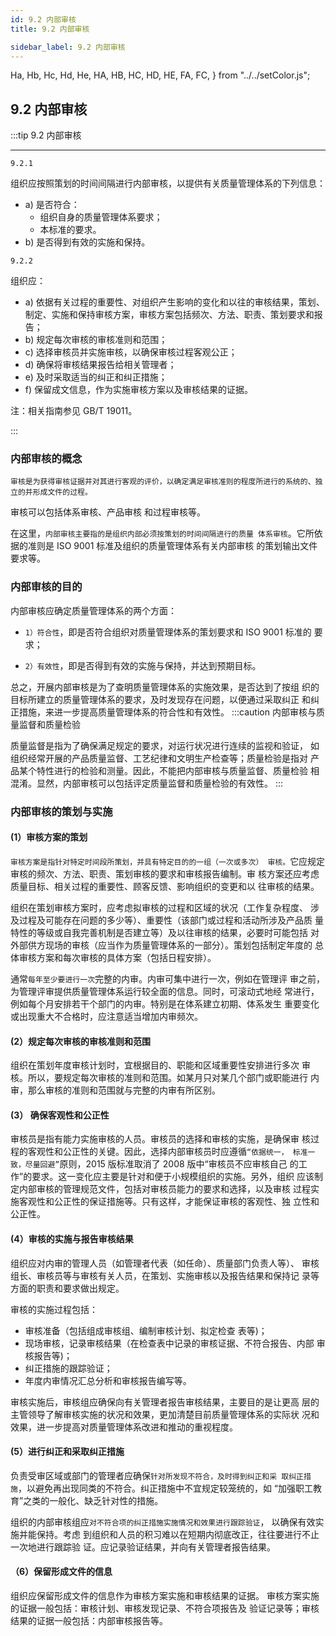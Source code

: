 ```yaml
---
id: 9.2 内部审核
title: 9.2 内部审核

sidebar_label: 9.2 内部审核
---
```


  Ha,
  Hb,
  Hc,
  Hd,
  He,
  HA,
  HB,
  HC,
  HD,
  HE,
  FA,
  FC,
} from "../../setColor.js";

## 9.2 内部审核

:::tip <FA>9.2 内部审核</FA>

---

`9.2.1`

组织应按照策划的时间间隔进行内部审核，以提供有关质量管理体系的下列信息：

- a) 是否符合：
  - 组织自身的质量管理体系要求；
  - 本标准的要求。
- b) 是否得到有效的实施和保持。

`9.2.2`

组织应：

- a) 依据有关过程的重要性、对组织产生影响的变化和以往的审核结果，策划、制定、实施和保持审核方案，审核方案包括频次、方法、职责、策划要求和报告；
- b) 规定每次审核的审核准则和范围；
- c) 选择审核员并实施审核，以确保审核过程客观公正；
- d) 确保将审核结果报告给相关管理者；
- e) 及时采取适当的纠正和纠正措施；
- f) 保留成文信息，作为实施审核方案以及审核结果的证据。

注：相关指南参见 GB/T 19011。

:::

### 内部审核的概念

    审核是为获得审核证据并对其进行客观的评价，以确定满足审核准则的程度所进行的系统的、独立的并形成文件的过程。

审核可以包括体系审核、产品审核
和过程审核等。

在这里，`内部审核主要指的是组织内部必须按策划的时间间隔进行的质量
体系审核`。它所依据的准则是 ISO 9001 标准及组织的质量管理体系有关内部审核
的策划输出文件要求等。

### 内部审核的目的

内部审核应确定质量管理体系的两个方面：

- `1）符合性`，即是否符合组织对质量管理体系的策划要求和 ISO 9001 标准的
  要求；

* `2）有效性`，即是否得到有效的实施与保持，并达到预期目标。

总之，开展内部审核是为了查明质量管理体系的实施效果，是否达到了按组
织的目标所建立的质量管理体系的要求，及时发现存在问题，以便通过采取纠正
和纠正措施，来进一步提高质量管理体系的符合性和有效性。
:::caution 内部审核与质量监督和质量检验

质量监督是指为了确保满足规定的要求，对运行状况进行连续的监视和验证，
如组织经常开展的产品质量监督、工艺纪律和文明生产检查等；质量检验是指对
产品某个特性进行的检验和测量。因此，不能把内部审核与质量监督、质量检验
相混淆。显然，内部审核可以包括评定质量监督和质量检验的有效性。
:::

### 内部审核的策划与实施

#### (1）审核方案的策划

`审核方案是指针对特定时间段所策划，并具有特定目的的一组（一次或多次）
审核。`它应规定审核的频次、方法、职责、策划审核的要求和审核报告编制。审
核方案还应考虑质量目标、相关过程的重要性、顾客反馈、影响组织的变更和以
往审核的结果。

组织在策划审核方案时，应考虑拟审核的过程和区域的状况（工作复杂程度、
涉及过程及可能存在问题的多少等）、重要性（该部门或过程和活动所涉及产品质
量特性的等级或自我完善机制是否建立等）及以往审核的结果，必要时可能包括
对外部供方现场的审核（应当作为质量管理体系的一部分）。策划包括制定年度的
总体审核方案和每次审核的具体方案（包括日程安排）。

通常`每年至少要进行一次`完整的内审。内审可集中进行一次，例如在管理评
审之前，为管理评审提供质量管理体系运行较全面的信息。同时，可滚动式地经
常进行，例如每个月安排若干个部门的内审。特别是在体系建立初期、体系发生
重要变化或出现重大不合格时，应注意适当增加内审频次。

#### (2）规定每次审核的审核准则和范围

组织在策划年度审核计划时，宜根据目的、职能和区域重要性安排进行多次
审核。所以，要规定每次审核的准则和范围。如某月只对某几个部门或职能进行
内审，那么审核的准则和范围就与完整的内审有所区别。

#### (3） 确保客观性和公正性

审核员是指有能力实施审核的人员。审核员的选择和审核的实施，是确保审
核过程的客观性和公正性的关键。因此，选择内部审核员时应遵循`“依据统一，
标准一致，尽量回避”`原则，2015 版标准取消了 2008 版中“审核员不应审核自己
的工作”的要求。这一变化应主要是针对和便于小规模组织的实施。另外，组织
应该制定内部审核的管理规范文件，包括对审核员能力的要求和选择，以及审核
过程实施客观性和公正性的保证措施等。只有这样，才能保证审核的客观性、独
立性和公正性。

#### (4）审核的实施与报告审核结果

组织应对内审的管理人员（如管理者代表（如任命）、质量部门负责人等）、
审核组长、审核员等与审核有关人员，在策划、实施审核以及报告结果和保持记
录等方面的职责和要求做出规定。

审核的实施过程包括：

- 审核准备（包括组成审核组、编制审核计划、拟定检查
  表等)；
- 现场审核，记录审核结果（在检查表中记录的审核证据、不符合报告、内部
  审核报告等)；
- 纠正措施的跟踪验证；
- 年度内审情况汇总分析和审核报告编写等。

审核实施后，审核组应确保向有关管理者报告审核结果，主要目的是让更高
层的主管领导了解审核实施的状况和效果，更加清楚目前质量管理体系的实际状
况和效果，进一步提高对质量管理体系改进和推动的重视程度。

#### (5）进行纠正和采取纠正措施

负责受审区域或部门的管理者应确保`针对所发现不符合，及时得到纠正和采
取纠正措施`，以避免再出现同类的不符合。纠正措施中不宜规定较笼统的，如
“加强职工教育”之类的一般化、缺乏针对性的措施。

组织的内部审核组应`对不符合项的纠正措施实施情况和效果进行跟踪验证`，
以确保有效实施并能保持。考虑
到组织和人员的积习难以在短期内彻底改正，往往要进行不止一次地进行跟踪验
证。应记录验证结果，并向有关管理者报告结果。

#### （6）保留形成文件的信息

组织应保留形成文件的信息作为审核方案实施和审核结果的证据。
审核方案实施的证据一般包括：审核计划、审核发现记录、不符合项报告及
验证记录等；审核结果的证据一般包括：内部审核报告等。
